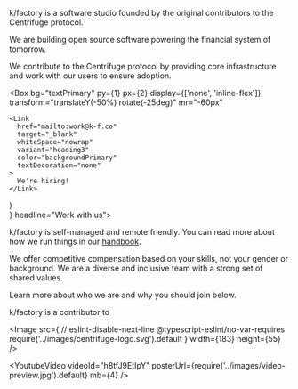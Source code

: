 

<!-- Hero-->

<Scene perspective="800px" height="500px">
  <SpinningText
    duration="30s"
    fontSize={['1.4rem', '1.8rem', '2.4rem']}
    rotateX={-15}
    rotateZ={-15}
    text="    OUR MISSION IS TO BUILD & SUPPORT A FINANCIAL ECOSYSTEM ON THE CENTRIFUGE PROTOCOL"
  />
</Scene>

<!-- Section -->

<Section headline="About">

k/factory is a software studio founded by the original contributors to the Centrifuge protocol.

We are building open source software powering the financial system of tomorrow.

We contribute to the Centrifuge protocol by providing core infrastructure and work with our users to ensure adoption.

</Section>

<!-- Section -->

  <Box
    bg="textPrimary"
    py={1}
    px={2}
    display={['none', 'inline-flex']}
    transform="translateY(-50%) rotate(-25deg)"
    mr="-60px"
  >
    <Link
      href="mailto:work@k-f.co"
      target="_blank"
      whiteSpace="nowrap"
      variant="heading3"
      color="backgroundPrimary"
      textDecoration="none"
    >
      We're hiring!
    </Link>
  </Box>
)

<Section Heading={props => <Heading badge={badge} {...props} />} headline="Work with us">

k/factory is self-managed and remote friendly. You can read more about how we run things in our [handbook](https://handbook.k-f.co).

We offer competitive compensation based on your skills, not your gender or background. We are a diverse and inclusive team with a strong set of shared values.

Learn more about who we are and why you should join below.

</Section>

<!-- Centrifuge logo -->

<Box textAlign="center" mb={5}>

<Paragraph m={0} mb={2}>
  k/factory is a contributor to
</Paragraph>

<Image
  src={
    // eslint-disable-next-line @typescript-eslint/no-var-requires
    require('../images/centrifuge-logo.svg').default
  }
  width={183}
  height={55}
/>

</Box>

<!-- Video -->

<YoutubeVideo videoId="h8tfJ9EtIpY" posterUrl={require('../images/video-preview.jpg').default} mb={4} />
